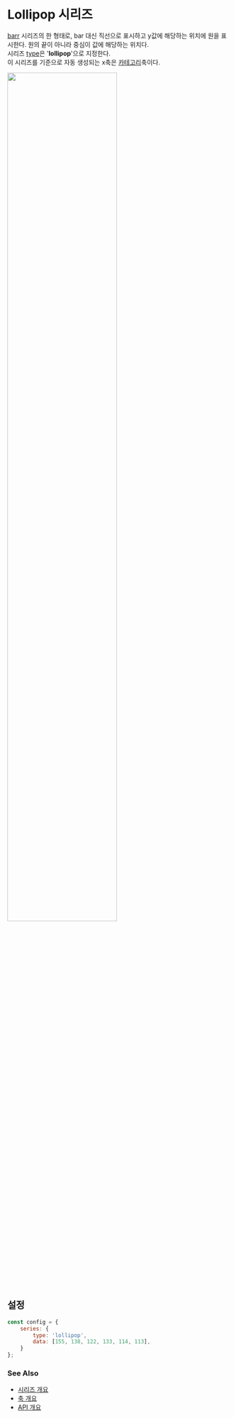 # Lollipop 시리즈

[barr](/guide/series/series-bar) 시리즈의 한 형태로,
bar 대신 직선으로 표시하고 y값에 해당하는 위치에 원을 표시한다. 원의 끝이 아니라 중심이 값에 해당하는 위치다.<br/>
시리즈 [type](/config/config/series#type)은 '**lollipop**'으로 지정한다.<br/>
이 시리즈를 기준으로 자동 생성되는 x축은 [카테고리](/config/config/xAxis/category)축이다.

<img src="/images/guide/series/lollipop-01.png" width="70%" className="border-img"/>

## 설정

```js
const config = {
    series: {
        type: 'lollipop',
        data: [155, 138, 122, 133, 114, 113],
    }
};
```

### See Also

- [시리즈 개요](/guide/series)
- [축 개요](/guide/axes)
- [API 개요](/docs)